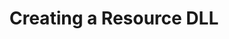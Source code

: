 ---
title: Creating a Resource DLL
slug: language-manager/3_working/creating-resource-dll
sidebar:
  order: 4
---